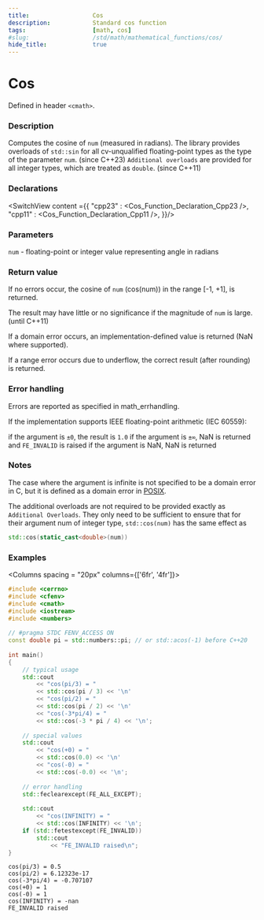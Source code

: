 ```yaml
---
title:                  Cos
description:            Standard cos function
tags:                   [math, cos]
#slug:                  /std/math/mathematical_functions/cos/
hide_title:             true
---
```



<!----------------- Codes ---------------------->

# Cos

Defined in header `<cmath>`.

### Description
Computes the cosine of `num` (measured in radians). The library provides overloads of `std::sin` for all cv-unqualified floating-point 
types as the type of the parameter `num`. (since C++23)
`Additional overloads` are provided for all integer types, which are treated as `double`.
(since C++11)


### Declarations

<SwitchView content ={{
    "cpp23" : <Cos_Function_Declaration_Cpp23 />,
    "cpp11" : <Cos_Function_Declaration_Cpp11 />,
}}/>


### Parameters
 
`num` - floating-point or integer value representing angle in radians

### Return value
If no errors occur, the cosine of `num` (cos(num)) in the range [-1, +1], is returned.


The result may have little or no significance if the magnitude of `num` is large.(until C++11)

If a domain error occurs, an implementation-defined value is returned (NaN where supported).

If a range error occurs due to underflow, the correct result (after rounding) is returned.


### Error handling

Errors are reported as specified in math_errhandling.

If the implementation supports IEEE floating-point arithmetic (IEC 60559):

if the argument is `±0`, the result is `1.0`
if the argument is `±∞`, NaN is returned and `FE_INVALID` is raised
if the argument is NaN, NaN is returned

### Notes

The case where the argument is infinite is not specified to be a domain error in C, but it is defined as a domain error in 
[POSIX](https://pubs.opengroup.org/onlinepubs/9699919799/functions/cos.html).

The additional overloads are not required to be provided exactly as `Additional Overloads`. 
They only need to be sufficient to ensure that for their argument num of integer type, `std::cos(num)` has the same effect as 
```cpp
std::cos(static_cast<double>(num))
```

### Examples



<Columns spacing = "20px" columns={['6fr', '4fr']}>
<div>

```cpp
#include <cerrno>
#include <cfenv>
#include <cmath>
#include <iostream>
#include <numbers>
 
// #pragma STDC FENV_ACCESS ON
const double pi = std::numbers::pi; // or std::acos(-1) before C++20
 
int main()
{
    // typical usage
    std::cout 
        << "cos(pi/3) = " 
        << std::cos(pi / 3) << '\n'
        << "cos(pi/2) = " 
        << std::cos(pi / 2) << '\n'
        << "cos(-3*pi/4) = " 
        << std::cos(-3 * pi / 4) << '\n';
 
    // special values
    std::cout 
        << "cos(+0) = " 
        << std::cos(0.0) << '\n'
        << "cos(-0) = " 
        << std::cos(-0.0) << '\n';
 
    // error handling
    std::feclearexcept(FE_ALL_EXCEPT);
 
    std::cout 
        << "cos(INFINITY) = " 
        << std::cos(INFINITY) << '\n';
    if (std::fetestexcept(FE_INVALID))
        std::cout 
            << "FE_INVALID raised\n";
}

```

</div>

<div>

```plaintext title="Possible Result"
cos(pi/3) = 0.5
cos(pi/2) = 6.12323e-17
cos(-3*pi/4) = -0.707107
cos(+0) = 1
cos(-0) = 1
cos(INFINITY) = -nan
FE_INVALID raised
```

</div>
</Columns>
